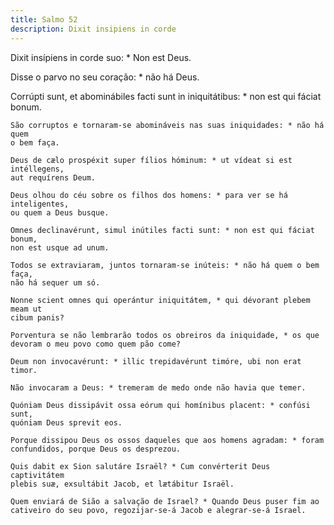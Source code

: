 ```yaml
---
title: Salmo 52
description: Dixit insipiens in corde
---
```


<div class="side-by-side not-content">

Dixit insípiens in corde suo: * Non est Deus.

Disse o parvo no seu coração: * não há Deus.

  <span>
    Corrúpti sunt, et abominábiles facti sunt in iniquitátibus: * non est qui
    fáciat bonum.

    São corruptos e tornaram-se abomináveis nas suas iniquidades: * não há quem
    o bem faça.

    Deus de cælo prospéxit super fílios hóminum: * ut vídeat si est intéllegens,
    aut requírens Deum.

    Deus olhou do céu sobre os filhos dos homens: * para ver se há inteligentes,
    ou quem a Deus busque.

    Omnes declinavérunt, simul inútiles facti sunt: * non est qui fáciat bonum,
    non est usque ad unum.

    Todos se extraviaram, juntos tornaram-se inúteis: * não há quem o bem faça,
    não há sequer um só.

    Nonne scient omnes qui operántur iniquitátem, * qui dévorant plebem meam ut
    cibum panis?

    Porventura se não lembrarão todos os obreiros da iniquidade, * os que
    devoram o meu povo como quem pão come?

    Deum non invocavérunt: * illic trepidavérunt timóre, ubi non erat timor.

    Não invocaram a Deus: * tremeram de medo onde não havia que temer.

    Quóniam Deus dissipávit ossa eórum qui homínibus placent: * confúsi sunt,
    quóniam Deus sprevit eos.

    Porque dissipou Deus os ossos daqueles que aos homens agradam: * foram
    confundidos, porque Deus os desprezou.

    Quis dabit ex Sion salutáre Israël? * Cum convérterit Deus captivitátem
    plebis suæ, exsultábit Jacob, et lætábitur Israël.

    Quem enviará de Sião a salvação de Israel? * Quando Deus puser fim ao
    cativeiro do seu povo, regozijar-se-á Jacob e alegrar-se-á Israel.

</div>
